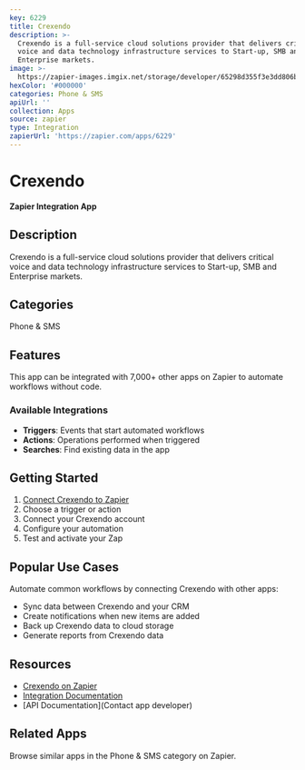 ```yaml
---
key: 6229
title: Crexendo
description: >-
  Crexendo is a full-service cloud solutions provider that delivers critical
  voice and data technology infrastructure services to Start-up, SMB and
  Enterprise markets.
image: >-
  https://zapier-images.imgix.net/storage/developer/65298d355f3e3dd806b7ac550633f204_2.png?auto=format%2Ccompress&ixlib=python-3.0.0&q=50
hexColor: '#000000'
categories: Phone & SMS
apiUrl: ''
collection: Apps
source: zapier
type: Integration
zapierUrl: 'https://zapier.com/apps/6229'
---
```

# Crexendo

**Zapier Integration App**

## Description

Crexendo is a full-service cloud solutions provider that delivers critical voice and data technology infrastructure services to Start-up, SMB and Enterprise markets.

## Categories

Phone & SMS

## Features

This app can be integrated with 7,000+ other apps on Zapier to automate workflows without code.

### Available Integrations

- **Triggers**: Events that start automated workflows
- **Actions**: Operations performed when triggered
- **Searches**: Find existing data in the app

## Getting Started

1. [Connect Crexendo to Zapier](https://zapier.com/apps/6229)
2. Choose a trigger or action
3. Connect your Crexendo account
4. Configure your automation
5. Test and activate your Zap

## Popular Use Cases

Automate common workflows by connecting Crexendo with other apps:

- Sync data between Crexendo and your CRM
- Create notifications when new items are added
- Back up Crexendo data to cloud storage
- Generate reports from Crexendo data

## Resources

- [Crexendo on Zapier](https://zapier.com/apps/6229)
- [Integration Documentation](https://zapier.com/apps/6229/integrations)
- [API Documentation](Contact app developer)

## Related Apps

Browse similar apps in the Phone & SMS category on Zapier.

